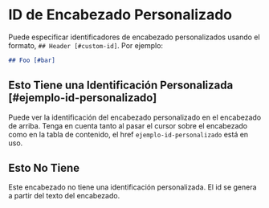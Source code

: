 # ID de Encabezado Personalizado

Puede especificar identificadores de encabezado personalizados usando el formato, `## Header [#custom-id]`. Por ejemplo:

```markdown
## Foo [#bar]
```

## Esto Tiene una Identificación Personalizada [#ejemplo-id-personalizado]

Puede ver la identificación del encabezado personalizado en el encabezado de arriba. Tenga en cuenta tanto al pasar el cursor sobre el encabezado como en la tabla de contenido, el href `ejemplo-id-personalizado` está en uso.

## Esto No Tiene

Este encabezado no tiene una identificación personalizada. El id se genera a partir del texto del encabezado.

